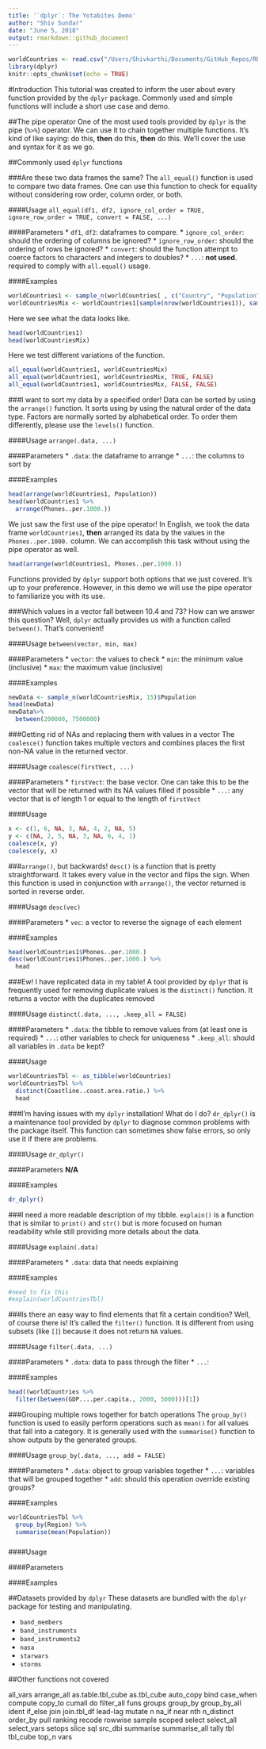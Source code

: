 ```yaml
---
title: '`dplyr`: The Yotabites Demo'
author: "Shiv Sundar"
date: "June 5, 2018"
output: rmarkdown::github_document
---
```


```r
worldCountries <- read.csv("/Users/Shivkarthi/Documents/GitHub_Repos/RPackagesDemo/data/worldCountries.csv")
library(dplyr)
knitr::opts_chunk$set(echo = TRUE)
```

#Introduction
This tutorial was created to inform the user about every function provided by the `dplyr` package. Commonly used and simple functions will include a short use case and demo. 

##The pipe operator
One of the most used tools provided by `dplyr` is the pipe (`%>%`) operator. We can use it to chain together multiple functions. It's kind of like saying: do this, **then** do this, **then** do this. We'll cover the use and syntax for it as we go.

##Commonly used `dplyr` functions

###Are these two data frames the same?
The `all_equal()` function is used to compare two data frames. One can use this function to check for equality without considering row order, column order, or both.

####Usage
`all_equal(df1, df2, ignore_col_order = TRUE, ignore_row_order = TRUE, convert = FALSE, ...)`

####Parameters
* `df1`, `df2`: dataframes to compare.
* `ignore_col_order`: should the ordering of columns be ignored?
* `ignore_row_order`: should the ordering of rows be ignored?
* `convert`: should the function attempt to coerce factors to characters and integers to doubles?
* `...`: **not used**. required to comply with `all.equal()` usage.

####Examples
```r
worldCountries1 <- sample_n(worldCountries[ , c("Country", "Population", "Phones..per.1000.", "Region")], 15)
worldCountriesMix <- worldCountries1[sample(nrow(worldCountries1)), sample(ncol(worldCountries1))]
```

Here we see what the data looks like.
```r
head(worldCountries1)
head(worldCountriesMix)
```

Here we test different variations of the function.
```r
all_equal(worldCountries1, worldCountriesMix)
all_equal(worldCountries1, worldCountriesMix, TRUE, FALSE)
all_equal(worldCountries1, worldCountriesMix, FALSE, FALSE)
```

###I want to sort my data by a specified order!
Data can be sorted by using the `arrange()` function. It sorts using by using the natural order of the data type. Factors are normally sorted by alphabetical order. To order them differently, please use the `levels()` function.

####Usage
`arrange(.data, ...)`

####Parameters
* `.data`: the dataframe to arrange
* `...`: the columns to sort by

####Examples
```r
head(arrange(worldCountries1, Population))
head(worldCountries1 %>%
  arrange(Phones..per.1000.))
```

We just saw the first use of the pipe operator! In English, we took the data frame `worldCountries1`, **then** arranged its data by the values in the `Phones..per.1000.` column. We can accomplish this task without using the pipe operator as well.

```r
head(arrange(worldCountries1, Phones..per.1000.))
```

Functions provided by `dplyr` support both options that we just covered. It's up to your preference. However, in this demo we will use the pipe operator to familiarize you with its use.

###Which values in a vector fall between 10.4 and 73?
How can we answer this question? Well, `dplyr` actually provides us with a function called `between()`. That's convenient! 

####Usage
`between(vector, min, max)`

####Parameters
* `vector`: the values to check
* `min`: the minimum value (inclusive)
* `max`: the maximum value (inclusive)

####Examples
```r
newData <- sample_n(worldCountriesMix, 15)$Population
head(newData)
newData%>%
  between(200000, 7500000)
```

###Getting rid of NAs and replacing them with values in a vector
The `coalesce()` function takes multiple vectors and combines places the first non-NA value in the returned vector.

####Usage
`coalesce(firstVect, ...)`

####Parameters
* `firstVect`: the base vector. One can take this to be the vector that will be returned with its NA values filled if possible
* `...`: any vector that is of length 1 or equal to the length of `firstVect`

####Usage
```r
x <- c(1, 6, NA, 3, NA, 4, 2, NA, 5)
y <- c(NA, 2, 5, NA, 3, NA, 6, 4, 1)
coalesce(x, y)
coalesce(y, x)
```

###`arrange()`, but backwards!
`desc()` is a function that is pretty straightforward. It takes every value in the vector and flips the sign. When this function is used in conjunction with `arrange()`, the vector returned is sorted in reverse order.

####Usage
`desc(vec)`

####Parameters
* `vec`: a vector to reverse the signage of each element

####Examples
```r
head(worldCountries1$Phones..per.1000.)
desc(worldCountries1$Phones..per.1000.) %>%
  head
```

###Ew! I have replicated data in my table!
A tool provided by `dplyr` that is frequently used for removing duplicate values is the `distinct()` function. It returns a vector with the duplicates removed

####Usage
`distinct(.data, ..., .keep_all = FALSE)`

####Parameters
* `.data`: the tibble to remove values from (at least one is required)
* `...`: other variables to check for uniqueness
* `.keep_all`: should all variables in `.data` be kept?

####Usage
```r
worldCountriesTbl <- as_tibble(worldCountries)
worldCountriesTbl %>%
  distinct(Coastline..coast.area.ratio.) %>%
  head
```

###I'm having issues with my `dplyr` installation! What do I do?
`dr_dplyr()` is a maintenance tool provided by `dplyr` to diagnose common problems with the package itself. This function can sometimes show false errors, so only use it if there are problems.

####Usage
`dr_dplyr()`

####Parameters
**N/A**

####Examples
```r
dr_dplyr()
```


###I need a more readable description of my tibble.
`explain()` is a function that is similar to `print()` and `str()` but is more focused on human readability while still providing more details about the data.

####Usage
`explain(.data)`

####Parameters
* `.data`: data that needs explaining

####Examples
```r
#need to fix this
#explain(worldCountriesTbl)
```

###Is there an easy way to find elements that fit a certain condition?
Well, of course there is! It's called the `filter()` function. It is different from using subsets (like `[]`) because it does not return `NA` values.

####Usage
`filter(.data, ...)`

####Parameters
* `.data`: data to pass through the filter
* `...`: 

####Examples
```r
head((worldCountries %>%
  filter(between(GDP....per.capita., 2000, 5000)))[1])
```

###Grouping multiple rows together for batch operations
The `group_by()` function is used to easily perform operations such as `mean()` for all values that fall into a category. It is generally used with the `summarise()` function to show outputs by the generated groups.

####Usage
`group_by(.data, ..., add = FALSE)`

####Parameters
* `.data`: object to group variables together
* `...`: variables that will be grouped together
* `add`: should this operation override existing groups?

####Examples
```r
worldCountriesTbl %>%
  group_by(Region) %>%
  summarise(mean(Population))
```

###


####Usage


####Parameters


####Examples


##Datasets provided by `dplyr`
These datasets are bundled with the `dplyr` package for testing and manipulating.

* `band_members`
* `band_instruments`
* `band_instruments2`
* `nasa`
* `starwars`
* `storms`

##Other functions not covered

all_vars
arrange_all
as.table.tbl_cube
as.tbl_cube
auto_copy
bind
case_when
compute
copy_to
cumall
do
filter_all
funs
groups
group_by
group_by_all
ident
if_else
join
join.tbl_df
lead-lag
mutate
n
na_if
near
nth
n_distinct
order_by
pull
ranking
recode
rowwise
sample
scoped
select
select_all
select_vars
setops
slice
sql
src_dbi
summarise
summarise_all
tally
tbl
tbl_cube
top_n
vars